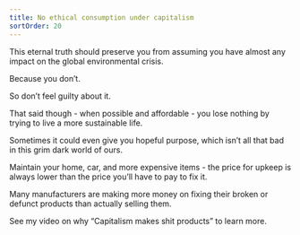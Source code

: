 ```yaml
---
title: No ethical consumption under capitalism
sortOrder: 20
---
```


This eternal truth should preserve you from assuming you have almost any impact on the
global environmental crisis.

Because you don’t.

So don’t feel guilty about it.

That said though - when possible and affordable - you lose nothing by trying to live a more
sustainable life.

Sometimes it could even give you hopeful purpose, which isn’t all that bad in this grim dark
world of ours.

Maintain your home, car, and more expensive items - the price for upkeep is always lower
than the price you’ll have to pay to fix it.

Many manufacturers are making more money on fixing their broken or defunct products than
actually selling them.

See my video on why “Capitalism makes shit products” to learn more.